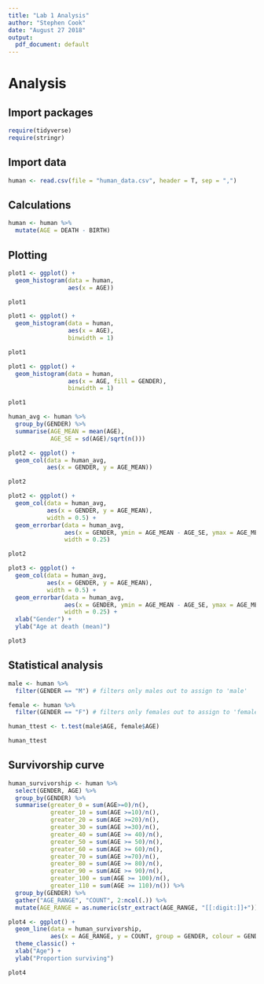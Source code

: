 ```yaml
---
title: "Lab 1 Analysis"
author: "Stephen Cook"
date: "August 27 2018"
output:
  pdf_document: default
---
```


# Analysis

## Import packages


```r
require(tidyverse)
require(stringr)
```

## Import data


```r
human <- read.csv(file = "human_data.csv", header = T, sep = ",")
```


## Calculations

```r
human <- human %>%
  mutate(AGE = DEATH - BIRTH)
```

## Plotting

```r
plot1 <- ggplot() +
  geom_histogram(data = human,
                 aes(x = AGE))

plot1
```

```r
plot1 <- ggplot() +
  geom_histogram(data = human,
                 aes(x = AGE),
                 binwidth = 1)

plot1
```


```r
plot1 <- ggplot() +
  geom_histogram(data = human,
                 aes(x = AGE, fill = GENDER),
                 binwidth = 1)

plot1
```


```r
human_avg <- human %>%
  group_by(GENDER) %>%
  summarise(AGE_MEAN = mean(AGE),
            AGE_SE = sd(AGE)/sqrt(n()))
```

```r
plot2 <- ggplot() +
  geom_col(data = human_avg,
           aes(x = GENDER, y = AGE_MEAN))

plot2
```


```r
plot2 <- ggplot() +
  geom_col(data = human_avg,
           aes(x = GENDER, y = AGE_MEAN),
           width = 0.5) +
  geom_errorbar(data = human_avg,
                aes(x = GENDER, ymin = AGE_MEAN - AGE_SE, ymax = AGE_MEAN + AGE_SE),
                width = 0.25)

plot2
```


```r
plot3 <- ggplot() +
  geom_col(data = human_avg,
           aes(x = GENDER, y = AGE_MEAN),
           width = 0.5) +
  geom_errorbar(data = human_avg,
                aes(x = GENDER, ymin = AGE_MEAN - AGE_SE, ymax = AGE_MEAN + AGE_SE),
                width = 0.25) +
  xlab("Gender") +
  ylab("Age at death (mean)")

plot3
```


## Statistical analysis


```r
male <- human %>%
  filter(GENDER == "M") # filters only males out to assign to 'male'

female <- human %>%
  filter(GENDER == "F") # filters only females out to assign to 'female'
```


```r
human_ttest <- t.test(male$AGE, female$AGE)

human_ttest
```

## Survivorship curve


```r
human_survivorship <- human %>%
  select(GENDER, AGE) %>%
  group_by(GENDER) %>%
  summarise(greater_0 = sum(AGE>=0)/n(),
            greater_10 = sum(AGE >=10)/n(),
            greater_20 = sum(AGE >=20)/n(),
            greater_30 = sum(AGE >=30)/n(),
            greater_40 = sum(AGE >= 40)/n(),
            greater_50 = sum(AGE >= 50)/n(),
            greater_60 = sum(AGE >= 60)/n(),
            greater_70 = sum(AGE >=70)/n(),
            greater_80 = sum(AGE >= 80)/n(),
            greater_90 = sum(AGE >= 90)/n(),
            greater_100 = sum(AGE >= 100)/n(),
            greater_110 = sum(AGE >= 110)/n()) %>%
  group_by(GENDER) %>%
  gather("AGE_RANGE", "COUNT", 2:ncol(.)) %>%
  mutate(AGE_RANGE = as.numeric(str_extract(AGE_RANGE, "[[:digit:]]+")))
```

```r
plot4 <- ggplot() +
  geom_line(data = human_survivorship,
            aes(x = AGE_RANGE, y = COUNT, group = GENDER, colour = GENDER)) +
  theme_classic() +
  xlab("Age") +
  ylab("Proportion surviving")

plot4
```











